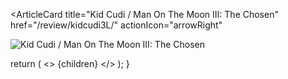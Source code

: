 <ArticleCard
  title="Kid Cudi / Man On The Moon III: The Chosen"
  href="/review/kidcudi3L/"
  actionIcon="arrowRight"
>

![Kid Cudi / Man On The Moon III: The Chosen](../../images/cd/kidcudi3L.jpg)

</ArticleCard>

  return (
    <>
      {children}
    </>
  );
}